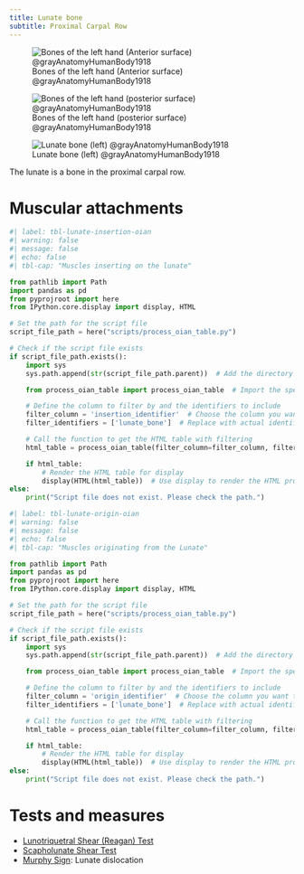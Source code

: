 ```yaml
---
title: Lunate bone
subtitle: Proximal Carpal Row
---
```


![Bones of the left hand (Anterior surface) @grayAnatomyHumanBody1918](/The Archive/Images/Gray anatomy 1918 images/Osteology/image219 Bones of the left hand. Volar surface.gif){#fig-gray1918-image219}


![Bones of the left hand (posterior surface) @grayAnatomyHumanBody1918](/The Archive/Images/Gray anatomy 1918 images/Osteology/image220 Bones of the left hand. Dorsal surface.gif){#fig-gray1918-image220}

![Lunate bone (left) @grayAnatomyHumanBody1918](/The Archive/Images/Gray anatomy 1918 images/Osteology/image222 The left lunate bone.gif){#fig-gray1918-image222}



The lunate is a bone in the proximal carpal row.



# Muscular attachments


```python
#| label: tbl-lunate-insertion-oian
#| warning: false
#| message: false
#| echo: false
#| tbl-cap: "Muscles inserting on the lunate"

from pathlib import Path
import pandas as pd
from pyprojroot import here
from IPython.core.display import display, HTML

# Set the path for the script file
script_file_path = here("scripts/process_oian_table.py")

# Check if the script file exists
if script_file_path.exists():
    import sys
    sys.path.append(str(script_file_path.parent))  # Add the directory of the script to the system path

    from process_oian_table import process_oian_table  # Import the specific function

    # Define the column to filter by and the identifiers to include
    filter_column = 'insertion_identifier'  # Choose the column you want to filter by
    filter_identifiers = ['lunate_bone']  # Replace with actual identifiers you want to include

    # Call the function to get the HTML table with filtering
    html_table = process_oian_table(filter_column=filter_column, filter_identifiers=filter_identifiers)

    if html_table:
        # Render the HTML table for display
        display(HTML(html_table))  # Use display to render the HTML properly
else:
    print("Script file does not exist. Please check the path.")

```


```python
#| label: tbl-lunate-origin-oian
#| warning: false
#| message: false
#| echo: false
#| tbl-cap: "Muscles originating from the Lunate"

from pathlib import Path
import pandas as pd
from pyprojroot import here
from IPython.core.display import display, HTML

# Set the path for the script file
script_file_path = here("scripts/process_oian_table.py")

# Check if the script file exists
if script_file_path.exists():
    import sys
    sys.path.append(str(script_file_path.parent))  # Add the directory of the script to the system path

    from process_oian_table import process_oian_table  # Import the specific function

    # Define the column to filter by and the identifiers to include
    filter_column = 'origin_identifier'  # Choose the column you want to filter by
    filter_identifiers = ['lunate_bone']  # Replace with actual identifiers you want to include

    # Call the function to get the HTML table with filtering
    html_table = process_oian_table(filter_column=filter_column, filter_identifiers=filter_identifiers)

    if html_table:
        # Render the HTML table for display
        display(HTML(html_table))  # Use display to render the HTML properly
else:
    print("Script file does not exist. Please check the path.")

```



# Tests and measures

- [Lunotriquetral Shear (Reagan) Test]({{< var ref-lunotriquetral-shear-test.path >}})
- [Scapholunate Shear Test]({{< var ref-scapholunate-shear-test.path >}})
- [Murphy Sign]({{< var ref-ref-murphy-sign-hand >}}): Lunate dislocation